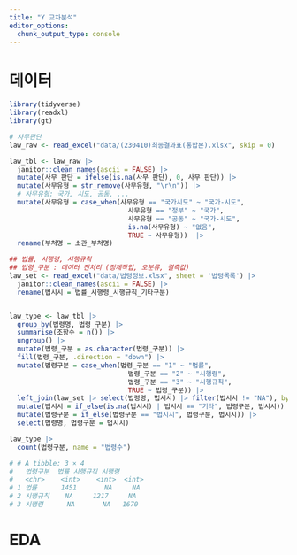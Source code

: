 ```yaml
---
title: "Y 교차분석"
editor_options: 
  chunk_output_type: console
---
```


# 데이터

```r
library(tidyverse)
library(readxl)
library(gt)

# 사무판단
law_raw <- read_excel("data/(230410)최종결과표(통합본).xlsx", skip = 0)

law_tbl <- law_raw |>
  janitor::clean_names(ascii = FALSE) |> 
  mutate(사무_판단 = ifelse(is.na(사무_판단), 0, 사무_판단)) |> 
  mutate(사무유형 = str_remove(사무유형, "\r\n")) |>
  # 사무유형: 국가, 시도, 공동, ...
  mutate(사무유형 = case_when(사무유형 == "국가시도" ~ "국가-시도",
                              사무유형 == "정부" ~ "국가",
                              사무유형 == "공동" ~ "국가-시도",
                              is.na(사무유형) ~ "없음",
                              TRUE ~ 사무유형))  |> 
  rename(부처명 = 소관_부처명)

## 법률, 시행령, 시행규칙
## 법령_구분 : 데이터 전처리 (정제작업, 오분류, 결측값)
law_set <- read_excel("data/법령정보.xlsx", sheet = '법령목록') |> 
  janitor::clean_names(ascii = FALSE) |> 
  rename(법시시 = 법률_시행령_시행규칙_기타구분)


law_type <- law_tbl |> 
  group_by(법령명, 법령_구분) |>
  summarise(조항수 = n()) |>
  ungroup() |> 
  mutate(법령_구분 = as.character(법령_구분)) |> 
  fill(법령_구분, .direction = "down") |>
  mutate(법령구분 = case_when(법령_구분 == "1" ~ "법률",
                              법령_구분 == "2" ~ "시행령",
                              법령_구분 == "3" ~ "시행규칙",
                              TRUE ~ 법령_구분)) |> 
  left_join(law_set |> select(법령명, 법시시) |> filter(법시시 != "NA"), by = "법령명") |>
  mutate(법시시 = if_else(is.na(법시시) | 법시시 == "기타", 법령구분, 법시시)) |>
  mutate(법령구분 = if_else(법령구분 == "법시시", 법령구분, 법시시)) |> 
  select(법령명, 법령구분 = 법시시)

law_type |> 
  count(법령구분, name = "법령수")

# # A tibble: 3 × 4
#   법령구분  법률 시행규칙 시행령
#   <chr>    <int>    <int>  <int>
# 1 법률      1451       NA     NA
# 2 시행규칙    NA     1217     NA
# 3 시행령      NA       NA   1670

```  


# EDA

